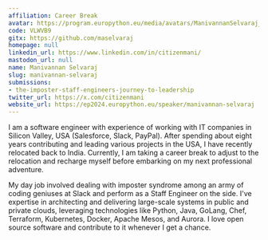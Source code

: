 ```yaml
---
affiliation: Career Break
avatar: https://program.europython.eu/media/avatars/ManivannanSelvaraj_WdhbqVB.jpeg
code: VLWVB9
gitx: https://github.com/maselvaraj
homepage: null
linkedin_url: https://www.linkedin.com/in/citizenmani/
mastodon_url: null
name: Manivannan Selvaraj
slug: manivannan-selvaraj
submissions:
- the-imposter-staff-engineers-journey-to-leadership
twitter_url: https://x.com/citizenmani
website_url: https://ep2024.europython.eu/speaker/manivannan-selvaraj
---
```


I am a software engineer with experience of working with IT companies in Silicon Valley, USA (Salesforce, Slack, PayPal). After spending about eight years contributing and leading various projects in the USA, I have recently relocated back to India. Currently, I am taking a career break to adjust to the relocation and recharge myself before embarking on my next professional adventure.

My day job involved dealing with imposter syndrome among an army of coding geniuses at Slack and perform as a Staff Engineer on the side. I've expertise in architecting and delivering large-scale systems in public and private clouds, leveraging technologies like Python, Java, GoLang, Chef, Terraform, Kubernetes, Docker, Apache Mesos, and Aurora. I love open source software and contribute to it whenever I get a chance.
